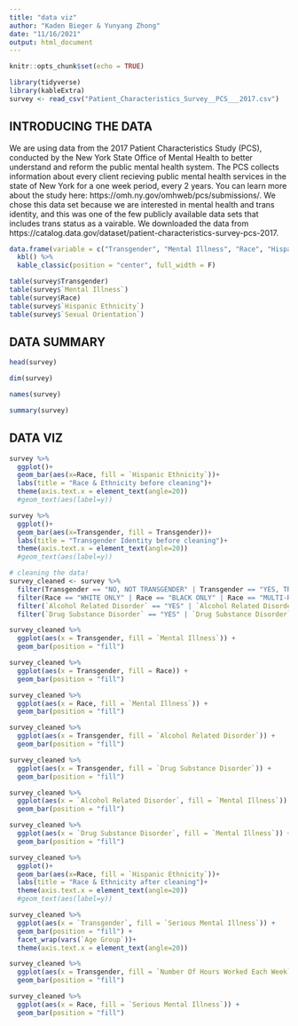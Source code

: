 ```yaml
---
title: "data viz"
author: "Kaden Bieger & Yunyang Zhong"
date: "11/16/2021"
output: html_document
---
```


```r
knitr::opts_chunk$set(echo = TRUE)
```

```r
library(tidyverse)
library(kableExtra)
survey <- read_csv("Patient_Characteristics_Survey__PCS___2017.csv")
```

## INTRODUCING THE DATA

We are using data from the 2017 Patient Characteristics Study (PCS), conducted by the New York State Office of Mental Health to better understand and reform the public mental health system. The PCS collects information about every client recieving public mental health services in the state of New York for a one week period, every 2 years. You can learn more about the study here: https://omh.ny.gov/omhweb/pcs/submissions/. We chose this data set because we are interested in mental health and trans identity, and this was one of the few publicly available data sets that includes trans status as a vairable. We downloaded the data from https://catalog.data.gov/dataset/patient-characteristics-survey-pcs-2017.

```r
data.frame(variable = c("Transgender", "Mental Illness", "Race", "Hispanic Ethnicity", "Sexual Orientation"), meaning = c("YES or NO", "YES or NO", "WHITE ONLY, BLACK ONLY, or MULTI-RACIAL", "YES or NO", "BISEXUAL, LESBIAN/GAY or STRAIGHT/HETEROSEXUAL")) %>% 
  kbl() %>% 
  kable_classic(position = "center", full_width = F)
```

```r
table(survey$Transgender)
table(survey$`Mental Illness`)
table(survey$Race)
table(survey$`Hispanic Ethnicity`)
table(survey$`Sexual Orientation`)
```

## DATA SUMMARY

```r
head(survey)
```

```r
dim(survey)
```

```r
names(survey)
```

```r
summary(survey)
```

## DATA VIZ

```r
survey %>%
  ggplot()+
  geom_bar(aes(x=Race, fill = `Hispanic Ethnicity`))+
  labs(title = "Race & Ethnicity before cleaning")+
  theme(axis.text.x = element_text(angle=20))
  #geom_text(aes(label=y))
```

```r
survey %>%
  ggplot()+
  geom_bar(aes(x=Transgender, fill = Transgender))+
  labs(title = "Transgender Identity before cleaning")+
  theme(axis.text.x = element_text(angle=20))
  #geom_text(aes(label=y))
```

```r
# cleaning the data!
survey_cleaned <- survey %>% 
  filter(Transgender == "NO, NOT TRANSGENDER" | Transgender == "YES, TRANSGENDER") %>%
  filter(Race == "WHITE ONLY" | Race == "BLACK ONLY" | Race == "MULTI-RACIAL" | Race == "OTHER") %>% 
  filter(`Alcohol Related Disorder` == "YES" | `Alcohol Related Disorder` == "NO") %>% 
  filter(`Drug Substance Disorder` == "YES" | `Drug Substance Disorder` == "NO")
```

```r
survey_cleaned %>% 
  ggplot(aes(x = Transgender, fill = `Mental Illness`)) +
  geom_bar(position = "fill")
```

```r
survey_cleaned %>% 
  ggplot(aes(x = Transgender, fill = Race)) +
  geom_bar(position = "fill")
```

```r
survey_cleaned %>% 
  ggplot(aes(x = Race, fill = `Mental Illness`)) +
  geom_bar(position = "fill")
```

```r
survey_cleaned %>% 
  ggplot(aes(x = Transgender, fill = `Alcohol Related Disorder`)) +
  geom_bar(position = "fill")
```

```r
survey_cleaned %>% 
  ggplot(aes(x = Transgender, fill = `Drug Substance Disorder`)) +
  geom_bar(position = "fill")
```

```r
survey_cleaned %>% 
  ggplot(aes(x = `Alcohol Related Disorder`, fill = `Mental Illness`)) +
  geom_bar(position = "fill")
```

```r
survey_cleaned %>% 
  ggplot(aes(x = `Drug Substance Disorder`, fill = `Mental Illness`)) +
  geom_bar(position = "fill")
```

```r
survey_cleaned %>%
  ggplot()+
  geom_bar(aes(x=Race, fill = `Hispanic Ethnicity`))+
  labs(title = "Race & Ethnicity after cleaning")+
  theme(axis.text.x = element_text(angle=20))
  #geom_text(aes(label=y))
```

```r
survey_cleaned %>% 
  ggplot(aes(x = `Transgender`, fill = `Serious Mental Illness`)) +
  geom_bar(position = "fill") +
  facet_wrap(vars(`Age Group`))+
  theme(axis.text.x = element_text(angle=20))
```

```r
survey_cleaned %>% 
  ggplot(aes(x = Transgender, fill = `Number Of Hours Worked Each Week`)) +
  geom_bar(position = "fill")
```

```r
survey_cleaned %>% 
  ggplot(aes(x = Race, fill = `Serious Mental Illness`)) +
  geom_bar(position = "fill")
```
